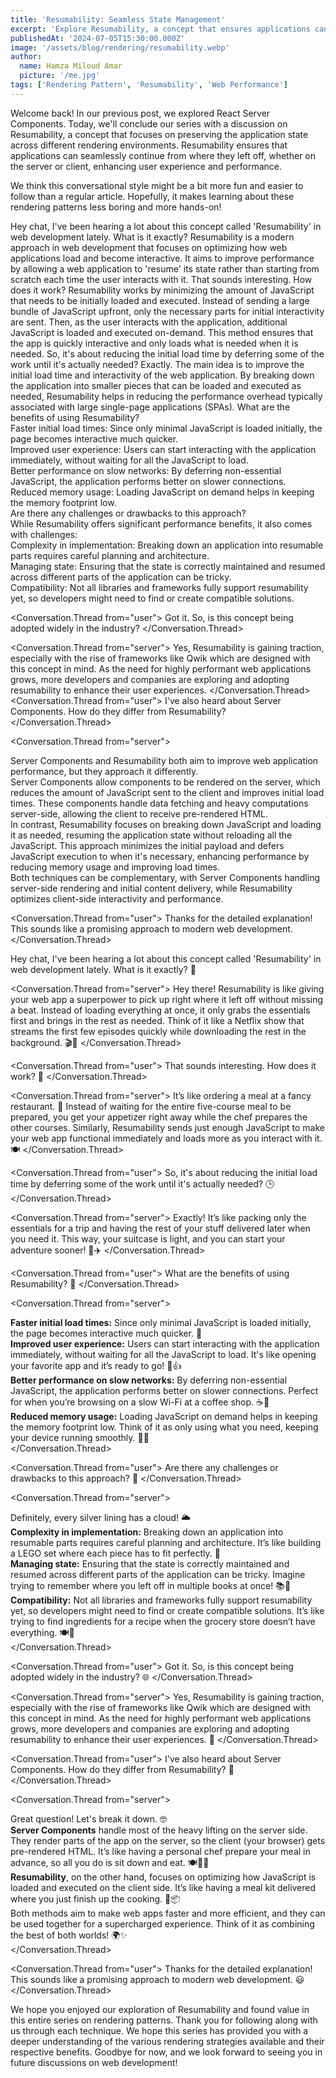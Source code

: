 ```yaml
---
title: 'Resumability: Seamless State Management'
excerpt: 'Explore Resumability, a concept that ensures applications can resume their state across server and client interactions.'
publishedAt: '2024-07-05T15:30:00.000Z'
image: '/assets/blog/rendering/resumability.webp'
author:
  name: Hamza Miloud Amar
  picture: '/me.jpg'
tags: ['Rendering Pattern', 'Resumability', 'Web Performance']
---
```


Welcome back! In our previous post, we explored React Server Components. Today, we'll conclude our series with a discussion on Resumability, a concept that focuses on preserving the application state across different rendering environments. Resumability ensures that applications can seamlessly continue from where they left off, whether on the server or client, enhancing user experience and performance.

We think this conversational style might be a bit more fun and easier to follow than a regular article. Hopefully, it makes learning about these rendering patterns less boring and more hands-on!

<Conversation>
  <Conversation.Thread from="user">
    Hey chat, I've been hearing a lot about this concept called 'Resumability' in web development lately. What is it exactly?
  </Conversation.Thread>
  <Conversation.Thread from="server">
    Resumability is a modern approach in web development that focuses on optimizing how web applications load and become interactive. It aims to improve performance by allowing a web application to 'resume' its state rather than starting from scratch each time the user interacts with it.
  </Conversation.Thread>
  <Conversation.Thread from="user">
    That sounds interesting. How does it work?
  </Conversation.Thread>
  <Conversation.Thread from="server">
    Resumability works by minimizing the amount of JavaScript that needs to be initially loaded and executed. Instead of sending a large bundle of JavaScript upfront, only the necessary parts for initial interactivity are sent. Then, as the user interacts with the application, additional JavaScript is loaded and executed on-demand. This method ensures that the app is quickly interactive and only loads what is needed when it is needed.
  </Conversation.Thread>
  <Conversation.Thread from="user">
    So, it's about reducing the initial load time by deferring some of the work until it's actually needed?
  </Conversation.Thread>
  <Conversation.Thread from="server">
    Exactly. The main idea is to improve the initial load time and interactivity of the web application. By breaking down the application into smaller pieces that can be loaded and executed as needed, Resumability helps in reducing the performance overhead typically associated with large single-page applications (SPAs).
  </Conversation.Thread>
  <Conversation.Thread from="user">
    What are the benefits of using Resumability?
  </Conversation.Thread>
  <Conversation.Thread from="server">
      <div>Faster initial load times: Since only minimal JavaScript is loaded initially, the page becomes interactive much quicker.</div>
      <div>Improved user experience: Users can start interacting with the application immediately, without waiting for all the JavaScript to load.</div>
      <div>Better performance on slow networks: By deferring non-essential JavaScript, the application performs better on slower connections.</div>
      <div>Reduced memory usage: Loading JavaScript on demand helps in keeping the memory footprint low.</div>
  </Conversation.Thread>
  <Conversation.Thread from="user">
    Are there any challenges or drawbacks to this approach?
  </Conversation.Thread>
  <Conversation.Thread from="server">
    <div>While Resumability offers significant performance benefits, it also comes with challenges:</div>
      <div>Complexity in implementation: Breaking down an application into resumable parts requires careful planning and architecture.</div>
      <div>Managing state: Ensuring that the state is correctly maintained and resumed across different parts of the application can be tricky.</div>
      <div>Compatibility: Not all libraries and frameworks fully support resumability yet, so developers might need to find or create compatible solutions.</div>
  </Conversation.Thread>

<Conversation.Thread from="user">
  Got it. So, is this concept being adopted widely in the industry?
</Conversation.Thread>

<Conversation.Thread from="server">
  Yes, Resumability is gaining traction, especially with the rise of
  frameworks like Qwik which are designed with this concept in mind.
  As the need for highly performant web applications grows, more
  developers and companies are exploring and adopting resumability to
  enhance their user experiences.
</Conversation.Thread>
<Conversation.Thread from="user">
  I've also heard about Server Components. How do they differ from
  Resumability?
</Conversation.Thread>

<Conversation.Thread from="server">
  <div>
    Server Components and Resumability both aim to improve web
    application performance, but they approach it differently.
  </div>
  <div>
    Server Components allow components to be rendered on the server,
    which reduces the amount of JavaScript sent to the client and
    improves initial load times. These components handle data fetching
    and heavy computations server-side, allowing the client to receive
    pre-rendered HTML.
  </div>
  <div>
    In contrast, Resumability focuses on breaking down JavaScript and
    loading it as needed, resuming the application state without
    reloading all the JavaScript. This approach minimizes the initial
    payload and defers JavaScript execution to when it's necessary,
    enhancing performance by reducing memory usage and improving load
    times.
  </div>
  <div>
    Both techniques can be complementary, with Server Components
    handling server-side rendering and initial content delivery, while
    Resumability optimizes client-side interactivity and performance.
  </div>
</Conversation.Thread>

<Conversation.Thread from="user">
  Thanks for the detailed explanation! This sounds like a promising
  approach to modern web development.
</Conversation.Thread>

</Conversation>

<Conversation>
  <Conversation.Thread from="user">
    Hey chat, I've been hearing a lot about this concept called
    'Resumability' in web development lately. What is it exactly? 🤔
  </Conversation.Thread>

  <Conversation.Thread from="server">
    Hey there! Resumability is like giving your web app a superpower
    to pick up right where it left off without missing a beat. Instead
    of loading everything at once, it only grabs the essentials first
    and brings in the rest as needed. Think of it like a Netflix show
    that streams the first few episodes quickly while downloading the
    rest in the background. 🎬🍿
  </Conversation.Thread>

  <Conversation.Thread from="user">
    That sounds interesting. How does it work? 🤔
  </Conversation.Thread>

  <Conversation.Thread from="server">
    It’s like ordering a meal at a fancy restaurant. 🥂 Instead of
    waiting for the entire five-course meal to be prepared, you get
    your appetizer right away while the chef prepares the other
    courses. Similarly, Resumability sends just enough JavaScript to
    make your web app functional immediately and loads more as you
    interact with it. 🍽️
  </Conversation.Thread>

  <Conversation.Thread from="user">
    So, it's about reducing the initial load time by deferring some of
    the work until it's actually needed? 🕒
  </Conversation.Thread>

  <Conversation.Thread from="server">
    Exactly! It’s like packing only the essentials for a trip and
    having the rest of your stuff delivered later when you need it.
    This way, your suitcase is light, and you can start your adventure
    sooner! 🎒✈️
  </Conversation.Thread>

  <Conversation.Thread from="user">
    What are the benefits of using Resumability? 🌟
  </Conversation.Thread>

  <Conversation.Thread from="server">
    <div>
      **Faster initial load times:** Since only minimal JavaScript is
      loaded initially, the page becomes interactive much quicker. 🚀
    </div>
    <div>
      **Improved user experience:** Users can start interacting with
      the application immediately, without waiting for all the
      JavaScript to load. It's like opening your favorite app and it’s
      ready to go! 📱👍
    </div>
    <div>
      **Better performance on slow networks:** By deferring
      non-essential JavaScript, the application performs better on
      slower connections. Perfect for when you’re browsing on a slow
      Wi-Fi at a coffee shop. ☕🐢
    </div>
    <div>
      **Reduced memory usage:** Loading JavaScript on demand helps in
      keeping the memory footprint low. Think of it as only using what
      you need, keeping your device running smoothly. 🧠💡
    </div>
  </Conversation.Thread>

  <Conversation.Thread from="user">
    Are there any challenges or drawbacks to this approach? 🤨
  </Conversation.Thread>

  <Conversation.Thread from="server">
    <div>Definitely, every silver lining has a cloud! 🌥️</div>
    <div>
      **Complexity in implementation:** Breaking down an application
      into resumable parts requires careful planning and architecture.
      It’s like building a LEGO set where each piece has to fit
      perfectly. 🧩
    </div>
    <div>
      **Managing state:** Ensuring that the state is correctly
      maintained and resumed across different parts of the application
      can be tricky. Imagine trying to remember where you left off in
      multiple books at once! 📚🤔
    </div>
    <div>
      **Compatibility:** Not all libraries and frameworks fully
      support resumability yet, so developers might need to find or
      create compatible solutions. It’s like trying to find
      ingredients for a recipe when the grocery store doesn’t have
      everything. 🍽️🛒
    </div>
  </Conversation.Thread>

  <Conversation.Thread from="user">
    Got it. So, is this concept being adopted widely in the industry?
    🌐
  </Conversation.Thread>

  <Conversation.Thread from="server">
    Yes, Resumability is gaining traction, especially with the rise of
    frameworks like Qwik which are designed with this concept in mind.
    As the need for highly performant web applications grows, more
    developers and companies are exploring and adopting resumability
    to enhance their user experiences. 🚀
  </Conversation.Thread>

  <Conversation.Thread from="user">
    I've also heard about Server Components. How do they differ from
    Resumability? 🤔
  </Conversation.Thread>

  <Conversation.Thread from="server">
    <div>Great question! Let's break it down. 🤓</div>
    <div>
      **Server Components** handle most of the heavy lifting on the
      server side. They render parts of the app on the server, so the
      client (your browser) gets pre-rendered HTML. It’s like having a
      personal chef prepare your meal in advance, so all you do is sit
      down and eat. 🍽️👨‍🍳
    </div>
    <div>
      **Resumability**, on the other hand, focuses on optimizing how
      JavaScript is loaded and executed on the client side. It’s like
      having a meal kit delivered where you just finish up the
      cooking. 🥘📦
    </div>
    <div>
      Both methods aim to make web apps faster and more efficient, and
      they can be used together for a supercharged experience. Think
      of it as combining the best of both worlds! 🌍✨
    </div>
  </Conversation.Thread>

  <Conversation.Thread from="user">
    Thanks for the detailed explanation! This sounds like a promising
    approach to modern web development. 😃
  </Conversation.Thread>
</Conversation>

We hope you enjoyed our exploration of Resumability and found value in this entire series on rendering patterns. Thank you for following along with us through each technique. We hope this series has provided you with a deeper understanding of the various rendering strategies available and their respective benefits. Goodbye for now, and we look forward to seeing you in future discussions on web development!
